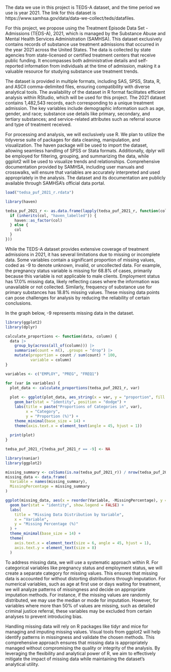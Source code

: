 The data we use in this project is TEDS-A dataset, and the time period we use is year 2021. The link for this dataset is https://www.samhsa.gov/data/data-we-collect/teds/datafiles.

For this project, we propose using the Treatment Episode Data Set - Admissions (TEDS-A), 2021, which is managed by the Substance Abuse and Mental Health Services Administration (SAMHSA). This dataset exclusively contains records of substance use treatment admissions that occurred in the year 2021 across the United States. The data is collected by state agencies from state-licensed or certified treatment centers that receive public funding. It encompasses both administrative details and self-reported information from individuals at the time of admission, making it a valuable resource for studying substance use treatment trends.

The dataset is provided in multiple formats, including SAS, SPSS, Stata, R, and ASCII comma-delimited files, ensuring compatibility with diverse analytical tools. The availability of the dataset in R format facilitates efficient analysis within RStudio, which will be used for this project. The 2021 dataset contains 1,482,543 records, each corresponding to a unique treatment admission. The key variables include demographic information such as age, gender, and race; substance use details like primary, secondary, and tertiary substances; and service-related attributes such as referral source and type of treatment received.

For processing and analysis, we will exclusively use R. We plan to utilize the tidyverse suite of packages for data cleaning, manipulation, and visualization. The haven package will be used to import the dataset, allowing seamless handling of SPSS or Stata formats. Additionally, dplyr will be employed for filtering, grouping, and summarizing the data, while ggplot2 will be used to visualize trends and relationships. Comprehensive documentation provided by SAMHSA, including user manuals and crosswalks, will ensure that variables are accurately interpreted and used appropriately in the analysis. The dataset and its documentation are publicly available through SAMHSA’s official data portal.

```r
load("tedsa_puf_2021_r.rdata")
```

```r
library(haven)

tedsa_puf_2021_r <- as.data.frame(lapply(tedsa_puf_2021_r, function(col) {
  if (inherits(col, "haven_labelled")) {
    haven::as_factor(col)  
  } else {
    col
  }
}))
```

While the TEDS-A dataset provides extensive coverage of treatment admissions in 2021, it has several limitations due to missing or incomplete data. Some variables contain a significant proportion of missing values, coded as -9 to denote unknown, invalid, or uncollected data. For example, the pregnancy status variable is missing for 68.8% of cases, primarily because this variable is not applicable to male clients. Employment status has 17.0% missing data, likely reflecting cases where the information was unavailable or not collected. Similarly, frequency of substance use for primary substances has 18.8% missing values. These missing data points can pose challenges for analysis by reducing the reliability of certain conclusions.

In the graph below, -9 represents missing data in the dataset.
```r
library(ggplot2)
library(dplyr)

calculate_proportions <- function(data, column) {
  data |>
    group_by(across(all_of(column))) |>
    summarise(count = n(), .groups = "drop") |>
    mutate(proportion = count / sum(count) * 100,
           variable = column)
}

variables <- c("EMPLOY", "PREG", "FREQ1")

for (var in variables) {
  plot_data <- calculate_proportions(tedsa_puf_2021_r, var)
  
  plot <- ggplot(plot_data, aes_string(x = var, y = "proportion", fill = var)) +
    geom_bar(stat = "identity", position = "dodge") +
    labs(title = paste("Proportions of Categories in", var), 
         x = "Category", 
         y = "Proportion (%)") +
    theme_minimal(base_size = 14) +
    theme(axis.text.x = element_text(angle = 45, hjust = 1))
  
  print(plot)
}
```

```r
tedsa_puf_2021_r[tedsa_puf_2021_r == -9] <- NA
```
```r
library(naniar)
library(ggplot2)

missing_summary <- colSums(is.na(tedsa_puf_2021_r)) / nrow(tedsa_puf_2021_r) * 100
missing_data <- data.frame(
  Variable = names(missing_summary),
  MissingPercentage = missing_summary
)

ggplot(missing_data, aes(x = reorder(Variable, -MissingPercentage), y = MissingPercentage, fill = Variable)) +
  geom_bar(stat = "identity", show.legend = FALSE) +
  labs(
    title = "Missing Data Distribution by Variable",
    x = "Variable",
    y = "Missing Percentage (%)"
  ) +
  theme_minimal(base_size = 14) +
  theme(
    axis.text.x = element_text(size = 6, angle = 45, hjust = 1), 
    axis.text.y = element_text(size = 8) 
  )
```

To address missing data, we will use a systematic approach within R. For categorical variables like pregnancy status and employment status, we will create a separate category for missing values. This ensures that missing data is accounted for without distorting distributions through imputation. For numerical variables, such as age at first use or days waiting for treatment, we will analyze patterns of missingness and decide on appropriate imputation methods. For instance, if the missing values are randomly distributed, we may use the median or mode for imputation. However, for variables where more than 50% of values are missing, such as detailed criminal justice referral, these variables may be excluded from certain analyses to prevent introducing bias.

Handling missing data will rely on R packages like tidyr and mice for managing and imputing missing values. Visual tools from ggplot2 will help identify patterns in missingness and validate the chosen methods. This comprehensive approach ensures that missing data is appropriately managed without compromising the quality or integrity of the analysis. By leveraging the flexibility and analytical power of R, we aim to effectively mitigate the impact of missing data while maintaining the dataset’s analytical utility.